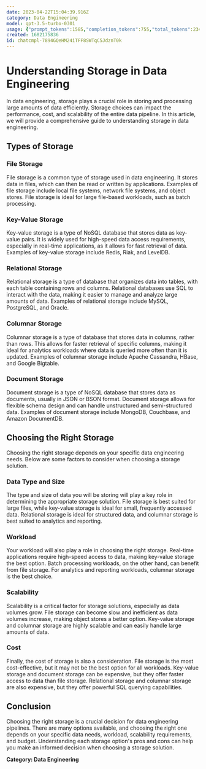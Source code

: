 ```yaml
---
date: 2023-04-22T15:04:39.916Z
category: Data Engineering
model: gpt-3.5-turbo-0301
usage: {"prompt_tokens":1585,"completion_tokens":755,"total_tokens":2340}
created: 1682175836
id: chatcmpl-7894GQeHM24iTFF8SWTqC5JdznT0k
---
```


# Understanding Storage in Data Engineering

In data engineering, storage plays a crucial role in storing and processing large amounts of data efficiently. Storage choices can impact the performance, cost, and scalability of the entire data pipeline. In this article, we will provide a comprehensive guide to understanding storage in data engineering.

## Types of Storage

### File Storage

File storage is a common type of storage used in data engineering. It stores data in files, which can then be read or written by applications. Examples of file storage include local file systems, network file systems, and object stores. File storage is ideal for large file-based workloads, such as batch processing.

### Key-Value Storage

Key-value storage is a type of NoSQL database that stores data as key-value pairs. It is widely used for high-speed data access requirements, especially in real-time applications, as it allows for fast retrieval of data. Examples of key-value storage include Redis, Riak, and LevelDB.

### Relational Storage

Relational storage is a type of database that organizes data into tables, with each table containing rows and columns. Relational databases use SQL to interact with the data, making it easier to manage and analyze large amounts of data. Examples of relational storage include MySQL, PostgreSQL, and Oracle.

### Columnar Storage

Columnar storage is a type of database that stores data in columns, rather than rows. This allows for faster retrieval of specific columns, making it ideal for analytics workloads where data is queried more often than it is updated. Examples of columnar storage include Apache Cassandra, HBase, and Google Bigtable.

### Document Storage

Document storage is a type of NoSQL database that stores data as documents, usually in JSON or BSON format. Document storage allows for flexible schema design and can handle unstructured and semi-structured data. Examples of document storage include MongoDB, Couchbase, and Amazon DocumentDB.

## Choosing the Right Storage

Choosing the right storage depends on your specific data engineering needs. Below are some factors to consider when choosing a storage solution.

### Data Type and Size

The type and size of data you will be storing will play a key role in determining the appropriate storage solution. File storage is best suited for large files, while key-value storage is ideal for small, frequently accessed data. Relational storage is ideal for structured data, and columnar storage is best suited to analytics and reporting.

### Workload

Your workload will also play a role in choosing the right storage. Real-time applications require high-speed access to data, making key-value storage the best option. Batch processing workloads, on the other hand, can benefit from file storage. For analytics and reporting workloads, columnar storage is the best choice.

### Scalability

Scalability is a critical factor for storage solutions, especially as data volumes grow. File storage can become slow and inefficient as data volumes increase, making object stores a better option. Key-value storage and columnar storage are highly scalable and can easily handle large amounts of data.

### Cost

Finally, the cost of storage is also a consideration. File storage is the most cost-effective, but it may not be the best option for all workloads. Key-value storage and document storage can be expensive, but they offer faster access to data than file storage. Relational storage and columnar storage are also expensive, but they offer powerful SQL querying capabilities.

## Conclusion

Choosing the right storage is a crucial decision for data engineering pipelines. There are many options available, and choosing the right one depends on your specific data needs, workload, scalability requirements, and budget. Understanding each storage option's pros and cons can help you make an informed decision when choosing a storage solution.

**Category: Data Engineering**